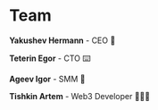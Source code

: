 # Team

**Yakushev Hermann** - CEO 🦄

**Teterin Egor** - CTO ⌨️

**Ageev Igor** - SMM 🎯

**Tishkin Artem** - Web3 Developer 👨🏻‍💻

